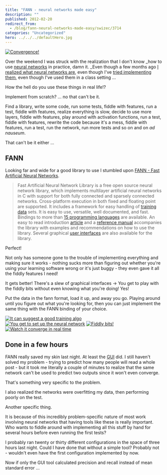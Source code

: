 ```yaml
---
title: "FANN - neural networks made easy"
description: ""
published: 2012-02-20
redirect_from:
  - /blog/fann-neural-networks-made-easy/swizec/3714
categories: "Uncategorized"
hero: ../../../defaultHero.jpg
---
```


[![Convergence!](https://swizec.com/wp-content/uploads/2012/02/Selection_053-300x174.png)](https://swizec.com/wp-content/uploads/2012/02/Selection_053-300x174.png)

Over the weekend I was struck with the realization that I don't know \_how to use [neural networks](http://en.wikipedia.org/wiki/Neural_network) in practice, damn it. \_Even though a few months ago [I realized what neural networks are](https://swizec.com/blog/i-think-i-finally-understand-what-a-neural-network-is/), even though I've [tried implementing them](https://swizec.com/blog/i-suck-at-implementing-neural-networks-in-octave/), even though I've used them in a class setting ...

How the hell do you use these things in real life!?

Implement from scratch? ... no that can't be it.

Find a library, write some code, run some tests, fiddle with features, run a test, fiddle with features, realize everything is slow, decide to use more layers, fiddle with features, play around with activation functions, run a test, fiddle with features, rewrite the code because it's a mess, fiddle with features, run a test, run the network, run more tests and so on and on _ad nauseum_.

That can't be it either ...

## FANN

Looking far and wide for a good library to use I stumbled upon [FANN - Fast Artificial Neural Networks](http://leenissen.dk/fann/wp/).

> Fast Artificial Neural Network Library is a free open source neural network library, which implements multilayer artificial neural networks in C with support for both fully connected and sparsely connected networks. Cross-platform execution in both fixed and floating point are supported. It includes a framework for easy handling of [training data](http://en.wikipedia.org/wiki/Training_set) sets. It is easy to use, versatile, well documented, and fast. Bindings to more than [15 programming languages](http://leenissen.dk/fann/wp/language-bindings/) are available. An easy to read introduction [article](http://fann.sf.net/fann_en.pdf) and a [reference manual](http://leenissen.dk/fann/html/index.html) accompanies the library with examples and recommendations on how to use the library. Several graphical [user interfaces](http://leenissen.dk/fann/wp/graphical-interface/) are also available for the library.

Perfect!

Not only has someone gone to the trouble of implementing everything and making sure it works - nothing sucks more than figuring out whether you're using your learning software wrong or it's just buggy - they even gave it all the fiddly features I need!

It gets better! There's a slew of graphical interfaces -> You get to play with the fiddly bits without even knowing what you're doing! Yes!

Put the data in the fann format, load it up, and away you go. Playing around until you figure out what you're looking for, then you can just implement the same thing with the FANN binding of your choice.

[![It can suggest a good training algo](https://swizec.com/wp-content/uploads/2012/02/Selection_050.png)](https://swizec.com/wp-content/uploads/2012/02/Selection_050.png)
[![You get to set up the neural network](https://swizec.com/wp-content/uploads/2012/02/Selection_052.png)](https://swizec.com/wp-content/uploads/2012/02/Selection_052.png)
[![Fiddly bits!](https://swizec.com/wp-content/uploads/2012/02/Selection_051.png)](https://swizec.com/wp-content/uploads/2012/02/Selection_051.png)
[![Watch it converge in real time](https://swizec.com/wp-content/uploads/2012/02/Selection_053.png)](https://swizec.com/wp-content/uploads/2012/02/Selection_053.png)

## Done in a few hours

FANN really saved my skin last night. At least the [GUI](http://en.wikipedia.org/wiki/Graphical_user_interface) did. I still haven't solved my problem - trying to predict how many people will read a whole post - but it took me literally a couple of minutes to realize that the same network can't be used to predict two outputs since it won't even converge.

That's something very specific to the problem.

I also realized the networks were overfitting my data, then performing poorly on the test.

Another specific thing.

It is because of this incredibly problem-specific nature of most work involving neural networks that having tools like these is really important. Who wants to fiddle around with implementing all this stuff by hand for several hours before even running the first tests?

I probably ran twenty or thirty different configurations in the space of three hours last night. Could I have done that without a simple tool? Probably not - wouldn't even have the first configuration implemented by now.

Now if only the GUI tool calculated precision and recall instead of mean standard error ...